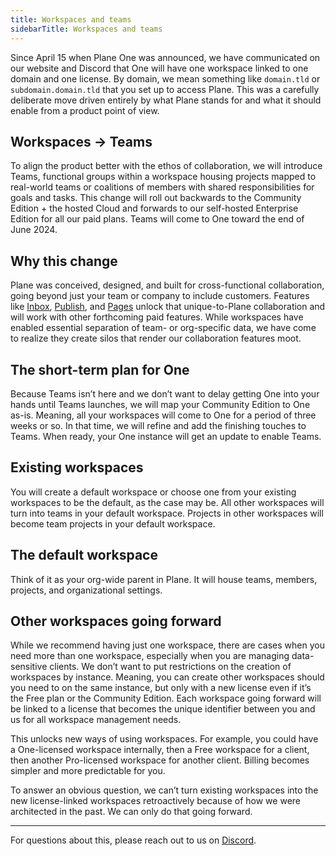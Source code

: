 ```yaml
---
title: Workspaces and teams
sidebarTitle: Workspaces and teams
---
```


Since April 15 when Plane One was announced, we have communicated on our website and Discord that One will have one workspace linked to one domain and one license.
<Tip>By domain, we mean something like `domain.tld` or `subdomain.domain.tld` that you set up to access Plane.</Tip>
This was a carefully deliberate move driven entirely by what Plane stands for and what it should enable from a product point of view.

## Workspaces → Teams

To align the product better with the ethos of collaboration, we will introduce Teams, functional groups within a workspace housing projects mapped to real-world teams or coalitions of members with shared responsibilities for goals and tasks. This change will roll out backwards to the Community Edition + the hosted Cloud and forwards to our self-hosted Enterprise Edition for all our paid plans.
<Tip>Teams will come to One toward the end of June 2024.</Tip>

## Why this change

Plane was conceived, designed, and built for cross-functional collaboration, going beyond just your team or company to include customers. Features like [Inbox](/core-concepts/inbox), [Publish](/core-concepts/deploy), and [Pages](/core-concepts/pages/overview) unlock that unique-to-Plane collaboration and will work with other forthcoming paid features. While workspaces have enabled essential separation of team- or org-specific data, we have come to realize they create silos that render our collaboration features moot.

## The short-term plan for One

Because Teams isn’t here and we don’t want to delay getting One into your hands until Teams launches, we will map your Community Edition to One as-is. Meaning, all your workspaces will come to One for a period of three weeks or so. In that time, we will refine and add the finishing touches to Teams. When ready, your One instance will get an update to enable Teams.

## Existing workspaces

You will create a default workspace or choose one from your existing workspaces to be the default, as the case may be. All other workspaces will turn into teams in your default workspace. Projects in other workspaces will become team projects in your default workspace.

## The default workspace

Think of it as your org-wide parent in Plane. It will house teams, members, projects, and organizational settings.

## Other workspaces going forward

While we recommend having just one workspace, there are cases when you need more than one workspace, especially when you are managing data-sensitive clients. We don’t want to put restrictions on the creation of workspaces by instance. Meaning, you can create other workspaces should you need to on the same instance, but only with a new license even if it’s the Free plan or the Community Edition. Each workspace going forward will be linked to a license that becomes the unique identifier between you and us for all workspace management needs.

This unlocks new ways of using workspaces. For example, you could have a One-licensed workspace internally, then a Free workspace for a client, then another Pro-licensed workspace for another client. Billing becomes simpler and more predictable for you.

To answer an obvious question, we can’t turn existing workspaces into the new license-linked workspaces retroactively because of how we were architected in the past. We can only do that going forward.

---
For questions about this, please reach out to us on [Discord](https://discord.com/channels/1031547764020084846/1240291034307497994).
